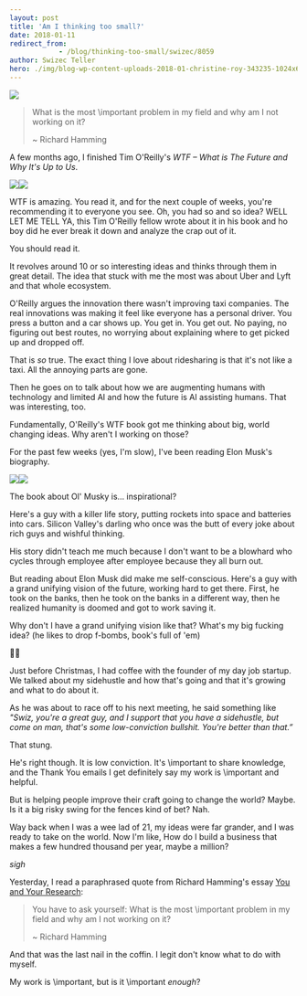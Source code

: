 ```yaml
---
layout: post
title: 'Am I thinking too small?'
date: 2018-01-11
redirect_from: 
            - /blog/thinking-too-small/swizec/8059
author: Swizec Teller
hero: ./img/blog-wp-content-uploads-2018-01-christine-roy-343235-1024x685.jpg
---
```

![](./img/blog-wp-content-uploads-2018-01-christine-roy-343235-1024x685.jpg)



> What is the most \\important problem in my field and why am I not working on it?
>
>
>
> ~ Richard Hamming



A few months ago, I finished Tim O'Reilly's _WTF – What is The Future and Why It's Up to Us_.



[![](./img/widgets-q.jpg)](https://www.amazon.com/WTF-Whats-Future-Why-Its/dp/B0742L34QP/ref=as_li_ss_il?ie=UTF8&qid=1515691756&sr=8-1&keywords=what's+the+future+and+why+it's+up+to+us+by+tim+o'reilly&linkCode=li3&tag=ageewitahat-20&linkId=4c635672c2ee00f597203dfeea795cb2)![](./img/e-ir.gif)



WTF is amazing. You read it, and for the next couple of weeks, you're recommending it to everyone you see. Oh, you had so and so idea? WELL LET ME TELL YA, this Tim O'Reilly fellow wrote about it in his book and ho boy did he ever break it down and analyze the crap out of it.



You should read it.



It revolves around 10 or so interesting ideas and thinks through them in great detail. The idea that stuck with me the most was about Uber and Lyft and that whole ecosystem.



O'Reilly argues the innovation there wasn't improving taxi companies. The real innovations was making it feel like everyone has a personal driver. You press a button and a car shows up. You get in. You get out. No paying, no figuring out best routes, no worrying about explaining where to get picked up and dropped off.



That is _so_ true. The exact thing I love about ridesharing is that it's not like a taxi. All the annoying parts are gone.



Then he goes on to talk about how we are augmenting humans with technology and limited AI and how the future is AI assisting humans. That was interesting, too.



Fundamentally, O'Reilly's WTF book got me thinking about big, world changing ideas. Why aren't I working on those?



For the past few weeks (yes, I'm slow), I've been reading Elon Musk's biography.



[![](./img/widgets-q.jpg)](https://www.amazon.com/Elon-Musk-SpaceX-Fantastic-Future/dp/B00UVY52JO/ref=as_li_ss_il?s=books&ie=UTF8&qid=1515692261&sr=1-1&keywords=elon+musk&linkCode=li3&tag=ageewitahat-20&linkId=f9b85afd5ed0ca43d7b5506f7abacecf)![](./img/e-ir.gif)



The book about Ol' Musky is… inspirational?



Here's a guy with a killer life story, putting rockets into space and batteries into cars. Silicon Valley's darling who once was the butt of every joke about rich guys and wishful thinking.



His story didn't teach me much because I don't want to be a blowhard who cycles through employee after employee because they all burn out.



But reading about Elon Musk did make me self-conscious. Here's a guy with a grand unifying vision of the future, working hard to get there. First, he took on the banks, then he took on the banks in a different way, then he realized humanity is doomed and got to work saving it.



Why don't I have a grand unifying vision like that? What's my big fucking idea? (he likes to drop f-bombs, book's full of 'em)



🤔🤔



Just before Christmas, I had coffee with the founder of my day job startup. We talked about my sidehustle and how that's going and that it's growing and what to do about it.



As he was about to race off to his next meeting, he said something like _"Swiz, you're a great guy, and I support that you have a sidehustle, but come on man, that's some low-conviction bullshit. You're better than that.”_



That stung.



He's right though. It is low conviction. It's \\important to share knowledge, and the Thank You emails I get definitely say my work is \\important and helpful.



But is helping people improve their craft going to change the world? Maybe. Is it a big risky swing for the fences kind of bet? Nah.



Way back when I was a wee lad of 21, my ideas were far grander, and I was ready to take on the world. Now I'm like, How do I build a business that makes a few hundred thousand per year, maybe a million?



_sigh_



Yesterday, I read a paraphrased quote from Richard Hamming's essay [You and Your Research](http://www.cs.virginia.edu/~robins/YouAndYourResearch.html):



> You have to ask yourself: What is the most \\important problem in my field and why am I not working on it?
>
>
>
> ~ Richard Hamming



And that was the last nail in the coffin. I legit don't know what to do with myself.



My work is \\important, but is it \\important _enough_?